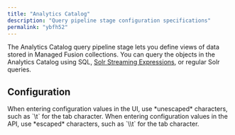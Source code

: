```yaml
---
title: "Analytics Catalog"
description: "Query pipeline stage configuration specifications"
permalink: "ybfh52"
---
```


The Analytics Catalog query pipeline stage lets you define views of data stored in Managed Fusion collections. You can query the objects in the Analytics Catalog using SQL, [Solr Streaming Expressions](https://cwiki.apache.org/confluence/display/solr/Streaming+Expressions), or regular Solr queries.

## Configuration

<Tip>
When entering configuration values in the UI, use *unescaped* characters, such as `\t` for the tab character. When entering configuration values in the API, use *escaped* characters, such as `\\t` for the tab character.
</Tip>


<SchemaParamFields schema={schema}/>
